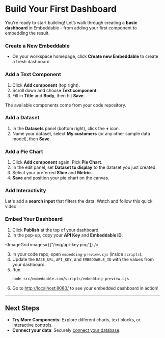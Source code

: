 
# Build Your First Dashboard

You're ready to start building! Let’s walk through creating a **basic dashboard** in Embeddable - from adding your first component to embedding the result.

<Steps>

### **Create a New Embeddable**
- On your workspace homepage, click **Create new Embeddable** to create a fresh dashboard.

### **Add a Text Component**
1. Click **Add component** (top right).
2. Scroll down and choose **Text component**.
3. Fill in **Title** and **Body**, then hit **Save**.

<VideoComponent
    src="/video/add-text-component.mp4"
    width="1250"
    height="872"
/>

<Callout emoji="💡">
  The available components come from your code repository.
</Callout>

### **Add a Dataset**
1. In the **Datasets** panel (bottom right), click the **+** icon.
2. Name your dataset, select **My customers** (or any other sample data model), then **Save**.

<VideoComponent
    src="/video/add-dataset.mp4"
    width="1250"
    height="872"
/>

### **Add a Pie Chart**
1. Click **Add component** again. Pick **Pie Chart**.
2. In the edit panel, set **Dataset to display** to the dataset you just created.
3. Select your preferred **Slice** and **Metric**.
4. **Save** and position your pie chart on the canvas.

<VideoComponent
    src="/video/add-pie-chart.mp4"
    width="1250"
    height="872"
/>

### **Add Interactivity**

Let's add a **search input** that filters the data. Watch and follow this quick video:

<ExternalVideo src="https://www.loom.com/embed/041f9947644245d5bed940a2d46bc6ca?sid=b3d41e99-9f69-440c-8e93-4174e95c0f60"/>

### **Embed Your Dashboard**
1. Click **Publish** at the top of your dashboard.
2. In the pop-up, copy your **API Key** and **Embeddable ID**.

<ImageGrid images={["/img/api-key.png"]} />

3. In your code repo, open `embedding-preview.cjs` (inside `scripts`).  
4. Update the `BASE_URL`, `API_KEY`, and `EMBEDDABLE_ID` with the values from your dashboard.  
5. Run:
   ```bash
   node src/embeddable.com/scripts/embedding-preview.cjs
   ```
6. Go to [http://localhost:8080/](http://localhost:8080/) to see your embedded dashboard in action!

</Steps>

---

## Next Steps
- **Try More Components**: Explore different charts, text blocks, or interactive controls.
- **Connect your data**: Securely [connect your database](/getting-started/connect-your-database).